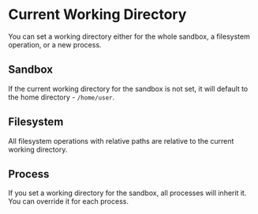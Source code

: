# Current Working Directory

You can set a working directory either for the whole sandbox, a filesystem operation, or a new process.

## Sandbox

If the current working directory for the sandbox is not set, it will default to the home directory - `/home/user`.

<CodeGroupAutoload path="cwd/sandbox" />

## Filesystem

All filesystem operations with relative paths are relative to the current working directory.

<CodeGroupAutoload path="cwd/filesystem"/>

## Process

If you set a working directory for the sandbox, all processes will inherit it. You can override it for each process.

<CodeGroupAutoload path="cwd/process"/>
